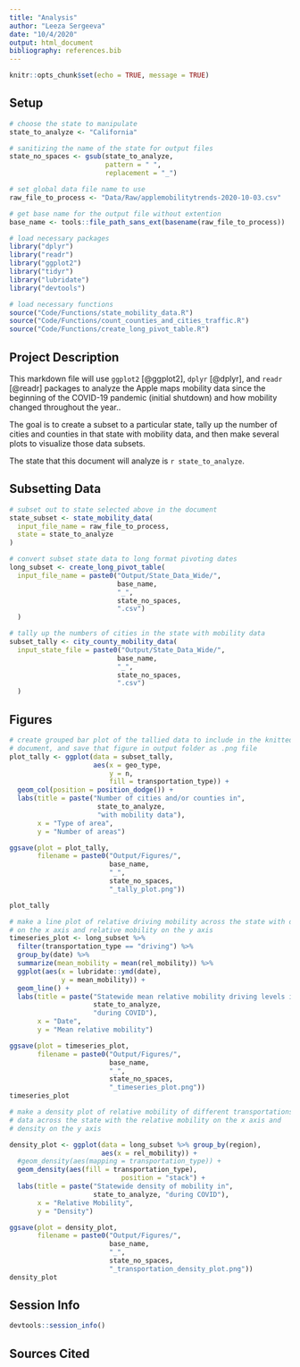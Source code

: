 ```yaml
---
title: "Analysis"
author: "Leeza Sergeeva"
date: "10/4/2020"
output: html_document
bibliography: references.bib
---
```


```r
knitr::opts_chunk$set(echo = TRUE, message = TRUE)
```

## Setup

```r
# choose the state to manipulate
state_to_analyze <- "California"

# sanitizing the name of the state for output files
state_no_spaces <- gsub(state_to_analyze,
                        pattern = " ",
                        replacement = "_")

# set global data file name to use
raw_file_to_process <- "Data/Raw/applemobilitytrends-2020-10-03.csv"

# get base name for the output file without extention
base_name <- tools::file_path_sans_ext(basename(raw_file_to_process))

```

```r
# load necessary packages
library("dplyr")
library("readr")
library("ggplot2")
library("tidyr")
library("lubridate")
library("devtools")

# load necessary functions
source("Code/Functions/state_mobility_data.R")
source("Code/Functions/count_counties_and_cities_traffic.R")
source("Code/Functions/create_long_pivot_table.R")
```

## Project Description

This markdown file will use `ggplot2` [@ggplot2], `dplyr` [@dplyr], and `readr` [@readr] packages to analyze the Apple maps mobility data since the beginning of the COVID-19 pandemic (initial shutdown) and how mobility changed throughout the year..

The goal is to create a subset to a particular state, tally up the number of cities and counties in that state with mobility data, and then make several plots to visualize those data subsets.

The state that this document will analyze is `r state_to_analyze`.

## Subsetting Data

```r
# subset out to state selected above in the document
state_subset <- state_mobility_data(
  input_file_name = raw_file_to_process,
  state = state_to_analyze
)
```

```r
# convert subset state data to long format pivoting dates
long_subset <- create_long_pivot_table(
  input_file_name = paste0("Output/State_Data_Wide/",
                           base_name,
                           "_",
                           state_no_spaces,
                           ".csv")
  )
```
```r
# tally up the numbers of cities in the state with mobility data
subset_tally <- city_county_mobility_data(
  input_state_file = paste0("Output/State_Data_Wide/",
                           base_name,
                           "_",
                           state_no_spaces,
                           ".csv")
  )
```

## Figures

```r
# create grouped bar plot of the tallied data to include in the knitted
# document, and save that figure in output folder as .png file
plot_tally <- ggplot(data = subset_tally,
                     aes(x = geo_type,
                         y = n,
                         fill = transportation_type)) +
  geom_col(position = position_dodge()) +
  labs(title = paste("Number of cities and/or counties in",
                      state_to_analyze,
                      "with mobility data"),
       x = "Type of area",
       y = "Number of areas")

ggsave(plot = plot_tally,
       filename = paste0("Output/Figures/",
                         base_name,
                         "_",
                         state_no_spaces,
                         "_tally_plot.png"))

plot_tally
```

```r
# make a line plot of relative driving mobility across the state with date
# on the x axis and relative mobility on the y axis
timeseries_plot <- long_subset %>%
  filter(transportation_type == "driving") %>%
  group_by(date) %>%
  summarize(mean_mobility = mean(rel_mobility)) %>%
  ggplot(aes(x = lubridate::ymd(date),
             y = mean_mobility)) +
  geom_line() +
  labs(title = paste("Statewide mean relative mobility driving levels in",
                     state_to_analyze,
                     "during COVID"),
       x = "Date",
       y = "Mean relative mobility")

ggsave(plot = timeseries_plot,
       filename = paste0("Output/Figures/",
                         base_name,
                         "_",
                         state_no_spaces,
                         "_timeseries_plot.png"))
timeseries_plot
```

```r
# make a density plot of relative mobility of different transportations types
# data across the state with the relative mobility on the x axis and
# density on the y axis

density_plot <- ggplot(data = long_subset %>% group_by(region),
                       aes(x = rel_mobility)) +
  #geom_density(aes(mapping = transportation_type)) +
  geom_density(aes(fill = transportation_type),
                            position = "stack") +
  labs(title = paste("Statewide density of mobility in",
                     state_to_analyze, "during COVID"),
       x = "Relative Mobility",
       y = "Density")

ggsave(plot = density_plot,
       filename = paste0("Output/Figures/",
                         base_name,
                         "_",
                         state_no_spaces,
                         "_transportation_density_plot.png"))
density_plot
```


## Session Info

```r
devtools::session_info()
```

## Sources Cited
